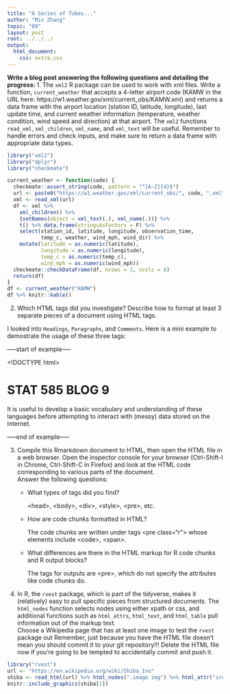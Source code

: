 ```yaml
---
title: "A Series of Tubes..."
author: "Min Zhang"
topic: "09"
layout: post
root: ../../../
output: 
  html_document: 
    css: extra.css
---
```


**Write a blog post answering the following questions and detailing the progress: **
1. The `xml2` R package can be used to work with xml files. Write a function, `current_weather` that accepts a 4-letter airport code (KAMW in the URL here: https://w1.weather.gov/xml/current_obs/KAMW.xml) and returns a data frame with the airport location (station ID, latitude, longitude), last update time, and current weather information (temperature, weather condition, wind speed and direction) at that airport. The `xml2` functions `read_xml`, `xml_children`, `xml_name`, and `xml_text` will be useful. Remember to handle errors and check inputs, and make sure to return a data frame with appropriate data types. 

```r
library("xml2")
library("dplyr")
library("checkmate")

current_weather <- function(code) {
  checkmate::assert_string(code, pattern = "^[A-Z]{4}$")
  url <- paste0("https://w1.weather.gov/xml/current_obs/", code, ".xml")
  xml <- read_xml(url)
  df <- xml %>% 
    xml_children() %>% 
    {setNames(object = xml_text(.), xml_name(.))} %>% 
    t() %>% data.frame(stringsAsFactors = F) %>% 
    select(station_id, latitude, longitude, observation_time, 
           temp_c, weather, wind_mph, wind_dir) %>%
    mutate(latitude = as.numeric(latitude),
           longitude = as.numeric(longitude),
           temp_c = as.numeric(temp_c),
           wind_mph = as.numeric(wind_mph))
  checkmate::checkDataFrame(df, nrows = 1, ncols = 8)
  return(df)
}
df <- current_weather("KAMW")
df %>% knitr::kable()
```


2. Which HTML tags did you investigate? Describe how to format at least 3 separate pieces of a document using HTML tags.

I looked into `Headings`, `Paragraphs`, and `Comments`. Here is a mini example to demostrate the usage of these three tags:

-----start of example-----

<!DOCTYPE html>
<html>
<body>

<h1>STAT 585 BLOG 9</h1>
<p>It is useful to develop a basic vocabulary and understanding of these languages before attempting to interact with (messy) data stored on the internet.</p>

<!-- Remember to add more instructions here -->

</body>
</html>

-----end of example-----

3. Compile this Rmarkdown document to HTML, then open the HTML file in a web browser. Open the inspector console for your browser (Ctrl-Shift-I in Chrome, Ctrl-Shift-C in Firefox) and look at the HTML code corresponding to various parts of the document. <br>
Answer the following questions:
    - What types of tags did you find? 
    
      \<head\>, \<body\>, \<div\>, \<style\>, \<pre\>, etc. 
    
    - How are code chunks formatted in HTML?
    
      The code chunks are written under tags \<pre class="r"\> whose elements include \<code\>, \<span\>.
      
    - What differences are there in the HTML markup for R code chunks and R output blocks?
    
      The tags for outputs are \<pre\>, which do not specify the attributes like code chunks do. 
    
4. In R, the `rvest` package, which is part of the tidyverse, makes it (relatively) easy to pull specific pieces from structured documents. The `html_nodes` function selects nodes using either xpath or css, and additional functions such as `html_attrs`, `html_text`, and `html_table` pull information out of the markup text.<br>
Choose a Wikipedia page that has at least one image to test the `rvest` package out
Remember, just because you have the HTML file doesn't mean you should commit it to your git repository!!! Delete the HTML file now if you're going to be tempted to accidentally commit and push it.

```r
library("rvest")
url <- "https://en.wikipedia.org/wiki/Shiba_Inu"
shiba <- read_html(url) %>% html_nodes(".image img") %>% html_attr("src")
knitr::include_graphics(shiba[1])
```
